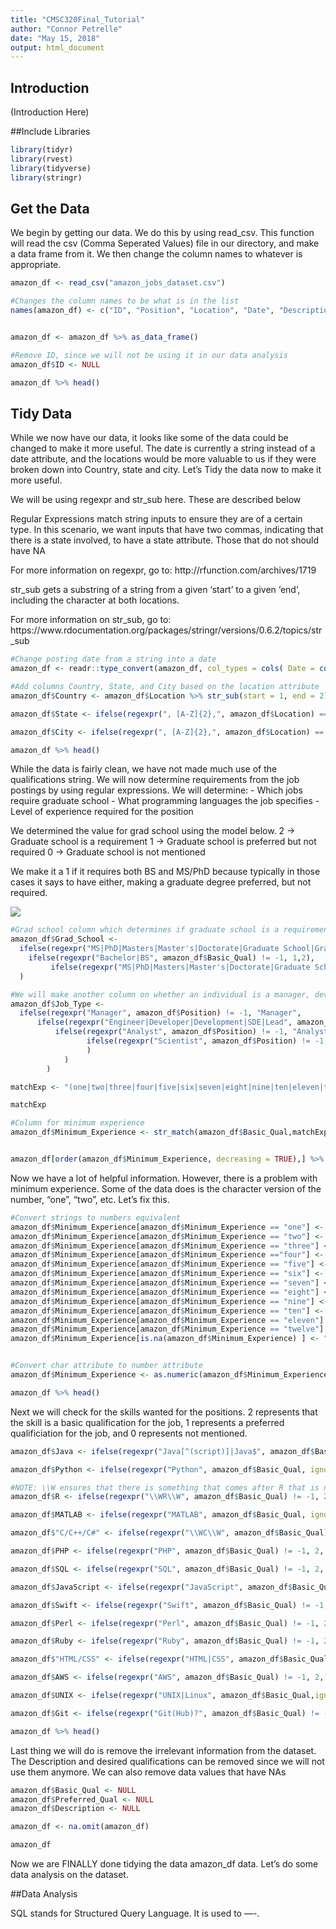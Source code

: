 ---
title: "CMSC320Final_Tutorial"
author: "Connor Petrelle"
date: "May 15, 2018"
output: html_document
---

## Introduction
(Introduction Here)

##Include Libraries
```{r setup, include=FALSE}

library(tidyr)
library(rvest)
library(tidyverse)
library(stringr)

```

## Get the Data

We begin by getting our data. We do this by using read_csv. This function will read the csv (Comma Seperated Values) file in our directory, and make a data frame from it. We then change the column names to whatever is appropriate.

```{r}
amazon_df <- read_csv("amazon_jobs_dataset.csv") 

#Changes the column names to be what is in the list
names(amazon_df) <- c("ID", "Position", "Location", "Date", "Description", "Basic_Qual", "Preferred_Qual")


amazon_df <- amazon_df %>% as_data_frame()

#Remove ID, since we will not be using it in our data analysis
amazon_df$ID <- NULL

amazon_df %>% head()
```


## Tidy Data

While we now have our data, it looks like some of the data could be changed to make it more useful. The date is currently a string instead of a date attribute, and the locations would be more valuable to us if they were broken down into Country, state and city. Let's Tidy the data now to make it more useful. 

We will be using regexpr and str_sub here. These are described below

Regular Expressions match string inputs to ensure they are of a certain type. In this scenario, we want inputs that have two commas, indicating that there is a state involved, to have a state attribute. Those that do not should have NA

For more information on regexpr, go to: http://rfunction.com/archives/1719

str_sub gets a substring of a string from a given 'start' to a given 'end', including the character at both locations.

For more information on str_sub, go to: https://www.rdocumentation.org/packages/stringr/versions/0.6.2/topics/str_sub

```{r}

#Change posting date from a string into a date
amazon_df <- readr::type_convert(amazon_df, col_types = cols( Date = col_datetime(format = "%B %d, %Y"), .default = col_character()))

#Add columns Country, State, and City based on the location attribute
amazon_df$Country <- amazon_df$Location %>% str_sub(start = 1, end = 2)

amazon_df$State <- ifelse(regexpr(", [A-Z]{2},", amazon_df$Location) == -1, NA,  amazon_df$Location %>% str_sub(start = 5, end = 6))

amazon_df$City <- ifelse(regexpr(", [A-Z]{2},", amazon_df$Location) == -1, amazon_df$Location %>% str_sub(start = 5),  amazon_df$Location %>% str_sub(start = 8))

amazon_df %>% head()

```

While the data is fairly clean, we have not made much use of the qualifications string. We will now determine requirements from the job postings by using regular expressions.
We will determine:
- Which jobs require graduate school
- What programming languages the job specifies
- Level of experience required for the position


We determined the value for grad school using the model below.
2 -> Graduate school is a requirement
1 -> Graduate school is preferred but not required
0 -> Graduate school is not mentioned

We make it a 1 if it requires both BS and MS/PhD because typically in those cases it says to have either, making a graduate degree preferred, but not required.

![](Grad_School.jpg)

```{r}

#Grad school column which determines if graduate school is a requirement for the position (2), a preference (1), or not mentioned (0)
amazon_df$Grad_School <-
  ifelse(regexpr("MS|PhD|Masters|Master's|Doctorate|Graduate School|Grad school", amazon_df$Basic_Qual) != -1, 
    ifelse(regexpr("Bachelor|BS", amazon_df$Basic_Qual) != -1, 1,2), 
         ifelse(regexpr("MS|PhD|Masters|Master's|Doctorate|Graduate School|Grad school", amazon_df$Preferred_Qual) != -1, 1, 0)
  )

#We will make another column on whether an individual is a manager, developer, or neither. This will be helpful to put now so that it is easier for us to do data analysis later
amazon_df$Job_Type <-
  ifelse(regexpr("Manager", amazon_df$Position) != -1, "Manager", 
      ifelse(regexpr("Engineer|Developer|Development|SDE|Lead", amazon_df$Position) != -1, "Developer", 
          ifelse(regexpr("Analyst", amazon_df$Position) != -1, "Analyst",
                 ifelse(regexpr("Scientist", amazon_df$Position) != -1, "Scientist", "Other")
                 )
            )
        )

matchExp <- "(one|two|three|four|five|six|seven|eight|nine|ten|eleven|twelve|[\\d]{1,3})(\\+)? year('s|’s|s)?(.*)? experience"

matchExp

#Column for minimum experience
amazon_df$Minimum_Experience <- str_match(amazon_df$Basic_Qual,matchExp)[,2]


amazon_df[order(amazon_df$Minimum_Experience, decreasing = TRUE),] %>% head()


```

Now we have a lot of helpful information. However, there is a problem with minimum experience. Some of the data does is the character version of the number, "one", "two", etc. Let's fix this.
```{r}

#Convert strings to numbers equivalent
amazon_df$Minimum_Experience[amazon_df$Minimum_Experience == "one"] <- "1"
amazon_df$Minimum_Experience[amazon_df$Minimum_Experience == "two"] <- "2"
amazon_df$Minimum_Experience[amazon_df$Minimum_Experience == "three"] <- "3"
amazon_df$Minimum_Experience[amazon_df$Minimum_Experience =="four"] <- "4"
amazon_df$Minimum_Experience[amazon_df$Minimum_Experience == "five"] <- "5"
amazon_df$Minimum_Experience[amazon_df$Minimum_Experience == "six"] <- "6"
amazon_df$Minimum_Experience[amazon_df$Minimum_Experience == "seven"] <- "7"
amazon_df$Minimum_Experience[amazon_df$Minimum_Experience == "eight"] <- "8"
amazon_df$Minimum_Experience[amazon_df$Minimum_Experience == "nine"] <- "9"
amazon_df$Minimum_Experience[amazon_df$Minimum_Experience == "ten"] <- "10"
amazon_df$Minimum_Experience[amazon_df$Minimum_Experience == "eleven"] <- "11"
amazon_df$Minimum_Experience[amazon_df$Minimum_Experience == "twelve"] <- "12"
amazon_df$Minimum_Experience[is.na(amazon_df$Minimum_Experience) ] <- "0"


#Convert char attribute to number attribute
amazon_df$Minimum_Experience <- as.numeric(amazon_df$Minimum_Experience)

amazon_df %>% head() 

```


Next we will check for the skills wanted for the positions. 2 represents that the skill is a basic qualification for the job, 1 represents a preferred qualificiation for the job, and 0 represents not mentioned.

```{r}
amazon_df$Java <- ifelse(regexpr("Java[^(script)]|Java$", amazon_df$Basic_Qual, ignore.case = TRUE) != -1, 2, ifelse(regexpr("Java[^script]|Java$", amazon_df$Preferred_Qual, ignore.case = TRUE) != -1, 1, 0))  

amazon_df$Python <- ifelse(regexpr("Python", amazon_df$Basic_Qual, ignore.case = TRUE) != -1, 2, ifelse(regexpr("Python", amazon_df$Preferred_Qual, ignore.case = TRUE) != -1, 1, 0))  

#NOTE: \\W ensures that there is something that comes after R that is not a word. Without this, it would detect any word that has an uppercase R ex. Rhino
amazon_df$R <- ifelse(regexpr("\\WR\\W", amazon_df$Basic_Qual) != -1, 2, ifelse(regexpr("\\WR\\W", amazon_df$Preferred_Qual) != -1, 1, 0))  

amazon_df$MATLAB <- ifelse(regexpr("MATLAB", amazon_df$Basic_Qual, ignore.case = TRUE) != -1, 2, ifelse(regexpr("MATLAB", amazon_df$Preferred_Qual, ignore.case = TRUE) != -1, 1, 0))  

amazon_df$"C/C++/C#" <- ifelse(regexpr("\\WC\\W", amazon_df$Basic_Qual) != -1, 2, ifelse(regexpr("\\WC\\W", amazon_df$Preferred_Qual) != -1, 1, 0)) 

amazon_df$PHP <- ifelse(regexpr("PHP", amazon_df$Basic_Qual) != -1, 2, ifelse(regexpr("PHP", amazon_df$Preferred_Qual) != -1, 1, 0)) 

amazon_df$SQL <- ifelse(regexpr("SQL", amazon_df$Basic_Qual) != -1, 2, ifelse(regexpr("SQL", amazon_df$Preferred_Qual) != -1, 1, 0))  

amazon_df$JavaScript <- ifelse(regexpr("JavaScript", amazon_df$Basic_Qual, ignore.case = TRUE) != -1, 2, ifelse(regexpr("JavaScript", amazon_df$Preferred_Qual, ignore.case = TRUE) != -1, 1, 0))

amazon_df$Swift <- ifelse(regexpr("Swift", amazon_df$Basic_Qual) != -1, 2, ifelse(regexpr("Swift", amazon_df$Preferred_Qual) != -1, 1, 0)) 

amazon_df$Perl <- ifelse(regexpr("Perl", amazon_df$Basic_Qual) != -1, 2, ifelse(regexpr("Perl", amazon_df$Preferred_Qual) != -1, 1, 0)) 

amazon_df$Ruby <- ifelse(regexpr("Ruby", amazon_df$Basic_Qual) != -1, 2, ifelse(regexpr("Ruby", amazon_df$Preferred_Qual) != -1, 1, 0)) 

amazon_df$"HTML/CSS" <- ifelse(regexpr("HTML|CSS", amazon_df$Basic_Qual, ignore.case = TRUE) != -1, 2, ifelse(regexpr("HTML|CSS", amazon_df$Preferred_Qual, ignore.case = TRUE) != -1, 1, 0)) 

amazon_df$AWS <- ifelse(regexpr("AWS", amazon_df$Basic_Qual) != -1, 2, ifelse(regexpr("AWS", amazon_df$Preferred_Qual) != -1, 1, 0)) 

amazon_df$UNIX <- ifelse(regexpr("UNIX|Linux", amazon_df$Basic_Qual,ignore.case = TRUE) != -1, 2, ifelse(regexpr("UNIX|Linux", amazon_df$Preferred_Qual,ignore.case = TRUE) != -1, 1, 0)) 

amazon_df$Git <- ifelse(regexpr("Git(Hub)?", amazon_df$Basic_Qual) != -1, 2, ifelse(regexpr("Git(Hub)?", amazon_df$Preferred_Qual) != -1, 1, 0)) 

amazon_df %>% head()

```

Last thing we will do is remove the irrelevant information from the dataset. The Description and desired qualifications can be removed since we will not use them anymore. We can also remove data values that have NAs 
```{r}
amazon_df$Basic_Qual <- NULL
amazon_df$Preferred_Qual <- NULL
amazon_df$Description <- NULL

amazon_df <- na.omit(amazon_df)

amazon_df
```
Now we are FINALLY done tidying the data amazon_df data. Let's do some data analysis on the dataset.

##Data Analysis

SQL stands for Structured Query Language. It is used to ----. 